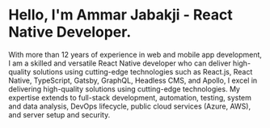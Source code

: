 # Hello, I'm Ammar Jabakji - React Native Developer.

With more than 12 years of experience in web and mobile app development, I am a skilled and versatile React Native developer who can deliver high-quality solutions using cutting-edge technologies such as React.js, React Native, TypeScript, Gatsby, GraphQL, Headless CMS, and Apollo, I excel in delivering high-quality solutions using cutting-edge technologies. My expertise extends to full-stack development, automation, testing, system and data analysis, DevOps lifecycle, public cloud services (Azure, AWS), and server setup and security.
